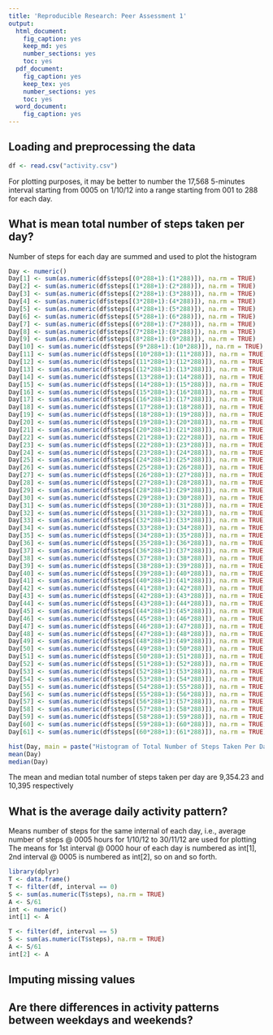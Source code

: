 ```yaml
---
title: 'Reproducible Research: Peer Assessment 1'
output:
  html_document:
    fig_caption: yes
    keep_md: yes
    number_sections: yes
    toc: yes
  pdf_document:
    fig_caption: yes
    keep_tex: yes
    number_sections: yes
    toc: yes
  word_document:
    fig_caption: yes
---
```



## Loading and preprocessing the data
```r
df <- read.csv("activity.csv")

```
For plotting purposes, it may be better to number the 17,568 5-minutes interval starting from 0005 on 1/10/12 into a range starting from 001 to 288 for each day.

## What is mean total number of steps taken per day?
Number of steps for each day are summed and used to plot the histogram

```r
Day <- numeric()
Day[1] <- sum(as.numeric(df$steps[(0*288+1):(1*288)]), na.rm = TRUE)
Day[2] <- sum(as.numeric(df$steps[(1*288+1):(2*288)]), na.rm = TRUE)
Day[3] <- sum(as.numeric(df$steps[(2*288+1):(3*288)]), na.rm = TRUE)
Day[4] <- sum(as.numeric(df$steps[(3*288+1):(4*288)]), na.rm = TRUE)
Day[5] <- sum(as.numeric(df$steps[(4*288+1):(5*288)]), na.rm = TRUE)
Day[6] <- sum(as.numeric(df$steps[(5*288+1):(6*288)]), na.rm = TRUE)
Day[7] <- sum(as.numeric(df$steps[(6*288+1):(7*288)]), na.rm = TRUE)
Day[8] <- sum(as.numeric(df$steps[(7*288+1):(8*288)]), na.rm = TRUE)
Day[9] <- sum(as.numeric(df$steps[(8*288+1):(9*288)]), na.rm = TRUE)
Day[10] <- sum(as.numeric(df$steps[(9*288+1):(10*288)]), na.rm = TRUE)
Day[11] <- sum(as.numeric(df$steps[(10*288+1):(11*288)]), na.rm = TRUE)
Day[12] <- sum(as.numeric(df$steps[(11*288+1):(12*288)]), na.rm = TRUE)
Day[13] <- sum(as.numeric(df$steps[(12*288+1):(13*288)]), na.rm = TRUE)
Day[14] <- sum(as.numeric(df$steps[(13*288+1):(14*288)]), na.rm = TRUE)
Day[15] <- sum(as.numeric(df$steps[(14*288+1):(15*288)]), na.rm = TRUE)
Day[16] <- sum(as.numeric(df$steps[(15*288+1):(16*288)]), na.rm = TRUE)
Day[17] <- sum(as.numeric(df$steps[(16*288+1):(17*288)]), na.rm = TRUE)
Day[18] <- sum(as.numeric(df$steps[(17*288+1):(18*288)]), na.rm = TRUE)
Day[19] <- sum(as.numeric(df$steps[(18*288+1):(19*288)]), na.rm = TRUE)
Day[20] <- sum(as.numeric(df$steps[(19*288+1):(20*288)]), na.rm = TRUE)
Day[21] <- sum(as.numeric(df$steps[(20*288+1):(21*288)]), na.rm = TRUE)
Day[22] <- sum(as.numeric(df$steps[(21*288+1):(22*288)]), na.rm = TRUE)
Day[23] <- sum(as.numeric(df$steps[(22*288+1):(23*288)]), na.rm = TRUE)
Day[24] <- sum(as.numeric(df$steps[(23*288+1):(24*288)]), na.rm = TRUE)
Day[25] <- sum(as.numeric(df$steps[(24*288+1):(25*288)]), na.rm = TRUE)
Day[26] <- sum(as.numeric(df$steps[(25*288+1):(26*288)]), na.rm = TRUE)
Day[27] <- sum(as.numeric(df$steps[(26*288+1):(27*288)]), na.rm = TRUE)
Day[28] <- sum(as.numeric(df$steps[(27*288+1):(28*288)]), na.rm = TRUE)
Day[29] <- sum(as.numeric(df$steps[(28*288+1):(29*288)]), na.rm = TRUE)
Day[30] <- sum(as.numeric(df$steps[(29*288+1):(30*288)]), na.rm = TRUE)
Day[31] <- sum(as.numeric(df$steps[(30*288+1):(31*288)]), na.rm = TRUE)
Day[32] <- sum(as.numeric(df$steps[(31*288+1):(32*288)]), na.rm = TRUE)
Day[33] <- sum(as.numeric(df$steps[(32*288+1):(33*288)]), na.rm = TRUE)
Day[34] <- sum(as.numeric(df$steps[(33*288+1):(34*288)]), na.rm = TRUE)
Day[35] <- sum(as.numeric(df$steps[(34*288+1):(35*288)]), na.rm = TRUE)
Day[36] <- sum(as.numeric(df$steps[(35*288+1):(36*288)]), na.rm = TRUE)
Day[37] <- sum(as.numeric(df$steps[(36*288+1):(37*288)]), na.rm = TRUE)
Day[38] <- sum(as.numeric(df$steps[(37*288+1):(38*288)]), na.rm = TRUE)
Day[39] <- sum(as.numeric(df$steps[(38*288+1):(39*288)]), na.rm = TRUE)
Day[40] <- sum(as.numeric(df$steps[(39*288+1):(40*288)]), na.rm = TRUE)
Day[41] <- sum(as.numeric(df$steps[(40*288+1):(41*288)]), na.rm = TRUE)
Day[42] <- sum(as.numeric(df$steps[(41*288+1):(42*288)]), na.rm = TRUE)
Day[43] <- sum(as.numeric(df$steps[(42*288+1):(43*288)]), na.rm = TRUE)
Day[44] <- sum(as.numeric(df$steps[(43*288+1):(44*288)]), na.rm = TRUE)
Day[45] <- sum(as.numeric(df$steps[(44*288+1):(45*288)]), na.rm = TRUE)
Day[46] <- sum(as.numeric(df$steps[(45*288+1):(46*288)]), na.rm = TRUE)
Day[47] <- sum(as.numeric(df$steps[(46*288+1):(47*288)]), na.rm = TRUE)
Day[48] <- sum(as.numeric(df$steps[(47*288+1):(48*288)]), na.rm = TRUE)
Day[49] <- sum(as.numeric(df$steps[(48*288+1):(49*288)]), na.rm = TRUE)
Day[50] <- sum(as.numeric(df$steps[(49*288+1):(50*288)]), na.rm = TRUE)
Day[51] <- sum(as.numeric(df$steps[(50*288+1):(51*288)]), na.rm = TRUE)
Day[52] <- sum(as.numeric(df$steps[(51*288+1):(52*288)]), na.rm = TRUE)
Day[53] <- sum(as.numeric(df$steps[(52*288+1):(53*288)]), na.rm = TRUE)
Day[54] <- sum(as.numeric(df$steps[(53*288+1):(54*288)]), na.rm = TRUE)
Day[55] <- sum(as.numeric(df$steps[(54*288+1):(55*288)]), na.rm = TRUE)
Day[56] <- sum(as.numeric(df$steps[(55*288+1):(56*288)]), na.rm = TRUE)
Day[57] <- sum(as.numeric(df$steps[(56*288+1):(57*288)]), na.rm = TRUE)
Day[58] <- sum(as.numeric(df$steps[(57*288+1):(58*288)]), na.rm = TRUE)
Day[59] <- sum(as.numeric(df$steps[(58*288+1):(59*288)]), na.rm = TRUE)
Day[60] <- sum(as.numeric(df$steps[(59*288+1):(60*288)]), na.rm = TRUE)
Day[61] <- sum(as.numeric(df$steps[(60*288+1):(61*288)]), na.rm = TRUE)

hist(Day, main = paste("Histogram of Total Number of Steps Taken Per Day"), xlab = "Number of Steps")
mean(Day)
median(Day)
```
The mean and median total number of steps taken per day are 9,354.23 and 10,395 respectively

## What is the average daily activity pattern?
Means number of steps for the same internal of each day, i.e., average number of steps @ 0005 hours for 1/10/12 to 30/11/12 are used for plotting
The means for 1st interval @ 0000 hour of each day is numbered as int[1], 2nd interval @ 0005 is numbered as int[2], so on and so forth.
```r
library(dplyr)
T <- data.frame()
T <- filter(df, interval == 0)
S <- sum(as.numeric(T$steps), na.rm = TRUE)
A <- S/61
int <- numeric()
int[1] <- A

T <- filter(df, interval == 5)
S <- sum(as.numeric(T$steps), na.rm = TRUE)
A <- S/61
int[2] <- A
```

## Imputing missing values

## Are there differences in activity patterns between weekdays and weekends?
